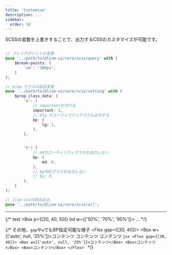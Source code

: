 ```yaml
---
title: 'Customize'
description: ...
sidebar:
  order: 50
---
```



SCSSの変数を上書きすることで、出力するCSSのカスタマイズが可能です。

```scss

// ブレイクポイントの変更
@use '../path/to/@lism-ui/core/scss/query' with (
	$break-points: (
		'sm': '360px',
	)
);

// prop クラスの設定変更
@use '../path/to/@lism-ui/core/scss/setting' with (
	$prop_class_data: (
		'w': (
			// importantを付ける
			important: 1,
			// @lg のユーティリティクラスも出力する
			bp: (
				lg: 1,
			),
		),


		'h': (
			// mdのユーティリティクラスを出力しない
			bp: (
				md: 0,
			),
			// bp対応クラスを出力しない
			// bp: 0,
		),
	)
);

// lism-cssの読み込み
@use '../path/to/@lism-ui/core/scss/all';

```

---


{/* <Preview>
	<PreviewTitle>test</PreviewTitle>
	<PreviewArea resize>
	<Box p={[20, 40, 50]} bd w={['50%', '70%', '95%']}>
		...
	</Box>
	</PreviewArea>
</Preview> */}

{/* 
<Preview>
	<PreviewTitle>その他、`gap`や`w`でもBP指定可能な様子</PreviewTitle>
	<PreviewArea resize p={20}>
		<Flex gap={[30, 40]}>
			<Box w={['auto', null, '25%']}>コンテンツ</Box>
			<Box>コンテンツ</Box>
			<Box>コンテンツ</Box>
		</Flex>
	</PreviewArea>
	<PreviewCode>
	```jsx
	<Flex gap={[30, 40]}>
		<Box w={['auto', null, '25%']}>コンテンツ</Box>
		<Box>コンテンツ</Box>
		<Box>コンテンツ</Box>
	</Flex>
	```
	</PreviewCode>
</Preview> */}
